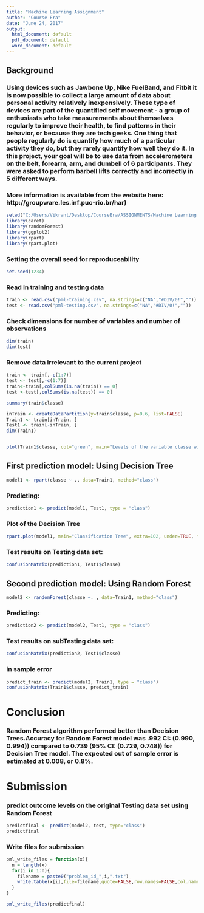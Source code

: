 ---
title: "Machine Learning Assignment"
author: "Course Era"
date: "June 24, 2017"
output:
  html_document: default
  pdf_document: default
  word_document: default
---
## Background ##

### Using devices such as Jawbone Up, Nike FuelBand, and Fitbit it is now possible to collect a large amount of data about personal activity relatively inexpensively. These type of devices are part of the quantified self movement - a group of enthusiasts who take measurements about themselves regularly to improve their health, to find patterns in their behavior, or because they are tech geeks. One thing that people regularly do is quantify how much of a particular activity they do, but they rarely quantify how well they do it. In this project, your goal will be to use data from accelerometers on the belt, forearm, arm, and dumbell of 6 participants. They were asked to perform barbell lifts correctly and incorrectly in 5 different ways. ###

### More information is available from the website here: http://groupware.les.inf.puc-rio.br/har) ###

```{r}
setwd("C:/Users/Vikrant/Desktop/CourseEra/ASSIGNMENTS/Machine Learning Week 4 Assignment")
library(caret)
library(randomForest)
library(ggplot2)
library(rpart)
library(rpart.plot)
```
### Setting the overall seed for reproduceability ###
```{r}
set.seed(1234)
```
### Read in training and testing data ###
```{r}
train <- read.csv("pml-training.csv", na.strings=c("NA","#DIV/0!",""))
test <- read.csv("pml-testing.csv", na.strings=c("NA","#DIV/0!",""))
```
### Check dimensions for number of variables and number of observations ###
```{r}
dim(train)
dim(test)
```
### Remove data irrelevant to the current project ###
```{r}
train <- train[,-c(1:7)]
test <- test[,-c(1:7)]
train<-train[,colSums(is.na(train)) == 0]
test <-test[,colSums(is.na(test)) == 0]

summary(train$classe)

inTrain <- createDataPartition(y=train$classe, p=0.6, list=FALSE)
Train1 <- train[inTrain, ]
Test1 <- train[-inTrain, ]
dim(Train1)


plot(Train1$classe, col="green", main="Levels of the variable classe within the Training data set", xlab="classe levels", ylab="Frequency")
```
## First prediction model: Using Decision Tree ##
```{r}
model1 <- rpart(classe ~ ., data=Train1, method="class")
```
### Predicting: ###
```{r}
prediction1 <- predict(model1, Test1, type = "class")
```
### Plot of the Decision Tree ###
```{r}
rpart.plot(model1, main="Classification Tree", extra=102, under=TRUE, faclen=0)
```

### Test results on Testing data set: ###
```{r}
confusionMatrix(prediction1, Test1$classe)
```

## Second prediction model: Using Random Forest ##
```{r}
model2 <- randomForest(classe ~. , data=Train1, method="class")
```
### Predicting: ###
```{r}
prediction2 <- predict(model2, Test1, type = "class")
```
### Test results on subTesting data set: ###
```{r}
confusionMatrix(prediction2, Test1$classe)
```
### in sample error ###
```{r}
predict_train <- predict(model2, Train1, type = "class")
confusionMatrix(Train1$classe, predict_train)
```
# Conclusion #

### Random Forest algorithm performed better than Decision Trees.Accuracy for Random Forest model was .992 CI: (0.990, 0.994)) compared to 0.739 (95% CI: (0.729, 0.748)) for Decision Tree model. The expected out of sample error is estimated at 0.008, or 0.8%. ###

# Submission #
### predict outcome levels on the original Testing data set using Random Forest ###
```{r}
predictfinal <- predict(model2, test, type="class")
predictfinal
```
### Write files for submission ###
```{r}
pml_write_files = function(x){
  n = length(x)
  for(i in 1:n){
    filename = paste0("problem_id_",i,".txt")
    write.table(x[i],file=filename,quote=FALSE,row.names=FALSE,col.names=FALSE)
  }
}

pml_write_files(predictfinal)
```